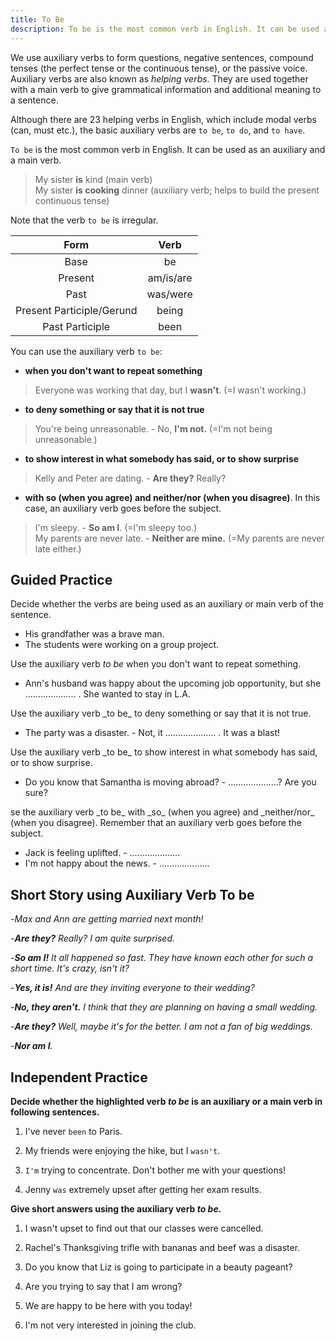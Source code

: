 ```yaml
---
title: To Be
description: To be is the most common verb in English. It can be used as an auxiliary and a main verb
---
```


We use auxiliary verbs to form questions, negative sentences, compound tenses (the perfect tense or the continuous tense), or the passive voice. Auxiliary verbs are also known as _helping verbs_. They are used together with a main verb to give grammatical information and additional meaning to a sentence.

Although there are 23 helping verbs in English, which include modal verbs (can, must etc.), the basic auxiliary verbs are `to be`, `to do`, and `to have`.

`To be` is the most common verb in English. It can be used as an auxiliary and a main verb.

> My sister **is** kind (main verb)  
> My sister **is cooking** dinner (auxiliary verb; helps to build the present continuous tense)

Note that the verb `to be` is irregular.

|           Form            |   Verb    |
| :-----------------------: | :-------: |
|           Base            |    be     |
|          Present          | am/is/are |
|           Past            | was/were  |
| Present Participle/Gerund |   being   |
|      Past Participle      |   been    |

You can use the auxiliary verb `to be`:

- **when you don't want to repeat something**

> Everyone was working that day, but I **wasn't**. (=I wasn't working.)

- **to deny something or say that it is not true**

> You're being unreasonable. - No, **I'm not.** (=I'm not being unreasonable.)

- **to show interest in what somebody has said, or to show surprise**

> Kelly and Peter are dating. - **Are they?** Really?

- **with so (when you agree) and neither/nor (when you disagree)**. In this case, an auxiliary verb goes before the subject.

> I'm sleepy. - **So am I**. (=I'm sleepy too.)  
> My parents are never late. - **Neither are mine.** (=My parents are never late either.)

## Guided Practice

<Callout type="success">
  Decide whether the verbs are being used as an auxiliary or main verb of the sentence.
</Callout>

- His grandfather was a brave man. <Tooltip content="main verb" />
- The students were working on a group project. <Tooltip content="auxiliary verb" />

<Callout type="success">Use the auxiliary verb _to be_ when you don't want to repeat something.</Callout>

- Ann's husband was happy about the upcoming job opportunity, but she .................... . She wanted to stay in L.A. <Tooltip content="wasn't" />

<Callout type="success">
  Use the auxiliary verb _to be_ to deny something or say that it is not true.
</Callout>

- The party was a disaster. - Not, it .................... . It was a blast! <Tooltip content="wasn't" />

<Callout type="success">
  Use the auxiliary verb _to be_ to show interest in what somebody has said, or to show
  surprise.
</Callout>

- Do you know that Samantha is moving abroad? - ....................? Are you sure? <Tooltip content="Is she?" />

<Callout type="success">
  se the auxiliary verb _to be_ with _so_ (when you agree) and _neither/nor_ (when you
  disagree). Remember that an auxiliary verb goes before the subject.
</Callout>

- Jack is feeling uplifted. - .................... <Tooltip content="So is she." />
- I'm not happy about the news. - .................... <Tooltip content="Neither am I." />

## Short Story using Auxiliary Verb To be

-_Max and Ann are getting married next month!_

-_**Are they?** Really? I am quite surprised._

-_**So am I!** It all happened so fast. They have known each other for such a short time. It's crazy, isn't it?_

-_**Yes, it is!** And are they inviting everyone to their wedding?_

-_**No, they aren't.** I think that they are planning on having a small wedding._

-_**Are they?** Well, maybe it's for the better. I am not a fan of big weddings._

-_**Nor am I**._

## Independent Practice

**Decide whether the highlighted verb _to be_ is an auxiliary or a main verb in following sentences.**

1. I've never `been` to Paris. <Tooltip content="main verb" />

2. My friends were enjoying the hike, but I `wasn't`. <Tooltip content="auxiliary verb" />

3. `I'm` trying to concentrate. Don't bother me with your questions! <Tooltip content="auxiliary verb" />

4. Jenny `was` extremely upset after getting her exam results. <Tooltip content="main verb" />

**Give short answers using the auxiliary verb _to be_.**

1. I wasn't upset to find out that our classes were cancelled. <Tooltip content="Nor was I/Neither was I" />

2. Rachel's Thanksgiving trifle with bananas and beef was a disaster. <Tooltip content="Yes, it was./No, it wasn't. Joey liked it." />

3. Do you know that Liz is going to participate in a beauty pageant? <Tooltip content="Is she? Really?" />

4. Are you trying to say that I am wrong? <Tooltip content="Yes, I am./No, I'm not." />

5. We are happy to be here with you today! <Tooltip content="So am I!" />

6. I'm not very interested in joining the club. <Tooltip content="Nor am I./Neither am I." />
